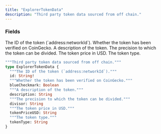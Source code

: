 ```yaml
---
title: "ExplorerTokenData"
description: "Third party token data sourced from off chain."
---
```


### Fields

<ResponseField name="id" type="String!" required>
  The ID of the token (`address:networkId`).
</ResponseField>

<ResponseField name="blueCheckmark" type="Boolean">
  Whether the token has been verified on CoinGecko.
</ResponseField>

<ResponseField name="description" type="String">
  A description of the token.
</ResponseField>

<ResponseField name="divisor" type="String">
  The precision to which the token can be divided.
</ResponseField>

<ResponseField name="tokenPriceUSD" type="String">
  The token price in USD.
</ResponseField>

<ResponseField name="tokenType" type="String">
  The token type.
</ResponseField>


```graphql ExplorerTokenData
"""Third party token data sourced from off chain."""
type ExplorerTokenData {
  """The ID of the token (`address:networkId`)."""
  id: String!
  """Whether the token has been verified on CoinGecko."""
  blueCheckmark: Boolean
  """A description of the token."""
  description: String
  """The precision to which the token can be divided."""
  divisor: String
  """The token price in USD."""
  tokenPriceUSD: String
  """The token type."""
  tokenType: String
}
```
